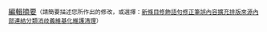 <span style="text-align: left;">[[Help:編輯摘要|編輯摘要]]<small>（請簡要描述您所作出的修改<span class="iframe-hide">，或選擇：<span class="mw-summary-preset"
><span class="mw-summary-preset-item">[[#.|新條目]]</span
><span class="mw-summary-preset-item">[[#.|修飾語句]]</span
><span class="mw-summary-preset-item">[[#.|修正筆誤]]</span
><span class="mw-summary-preset-item">[[#.|內容擴充]]</span
><span class="mw-summary-preset-item" title="調整格式、排版">[[#.|排版]]</span
><span class="mw-summary-preset-item" title="增加或調整參考來源">[[#.|來源]]</span
><span class="mw-summary-preset-item" title="增加或調整內部連結">[[#.|內部連結]]</span
><span class="mw-summary-preset-item" title="增加或調整分類">[[#.|分類]]</span
><span class="mw-summary-preset-item">[[#.|消歧義]]</span
><span class="mw-summary-preset-item">[[#.|維基化]]</span
><span class="mw-summary-preset-item">[[#.|維護清理]]</span
></span></span>）</small></span>